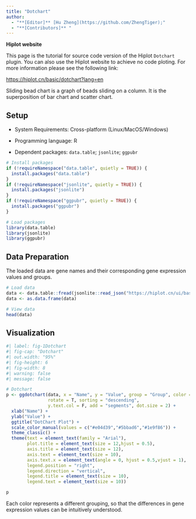 ```yaml
---
title: "Dotchart"
author:
  - "**[Editor]** [Hu Zheng](https://github.com/ZhengTiger);"
  - "**[Contributors]** "
---
```


::: callout-note
**Hiplot website**

This page is the tutorial for source code version of the Hiplot `Dotchart` plugin. You can also use the Hiplot website to achieve no code ploting. For more information please see the following link:

<https://hiplot.cn/basic/dotchart?lang=en>
:::

Sliding bead chart is a graph of beads sliding on a column. It is the superposition of bar chart and scatter chart.

## Setup

-   System Requirements: Cross-platform (Linux/MacOS/Windows)

-   Programming language: R

-   Dependent packages: `data.table`; `jsonlite`; `ggpubr`

```r
# Install packages
if (!requireNamespace("data.table", quietly = TRUE)) {
  install.packages("data.table")
}
if (!requireNamespace("jsonlite", quietly = TRUE)) {
  install.packages("jsonlite")
}
if (!requireNamespace("ggpubr", quietly = TRUE)) {
  install.packages("ggpubr")
}

# Load packages
library(data.table)
library(jsonlite)
library(ggpubr)
```

## Data Preparation

The loaded data are gene names and their corresponding gene expression values and groups.

```r
# Load data
data <- data.table::fread(jsonlite::read_json("https://hiplot.cn/ui/basic/dotchart/data.json")$exampleData$textarea[[1]])
data <- as.data.frame(data)

# View data
head(data)
```

## Visualization

```r
#| label: fig-1Dotchart
#| fig-cap: "Dotchart"
#| out.width: "95%"
#| fig-height: 6
#| fig-width: 8
#| warning: false
#| message: false

# Dotchart
p <- ggdotchart(data, x = "Name", y = "Value", group = "Group", color = "Group",
                rotate = T, sorting = "descending",
                y.text.col = F, add = "segments", dot.size = 2) +
  xlab("Name") +
  ylab("Value") +
  ggtitle("DotChart Plot") +
  scale_color_manual(values = c("#e04d39","#5bbad6","#1e9f86")) +
  theme_classic() +
  theme(text = element_text(family = "Arial"),
        plot.title = element_text(size = 12,hjust = 0.5),
        axis.title = element_text(size = 12),
        axis.text = element_text(size = 10),
        axis.text.x = element_text(angle = 0, hjust = 0.5,vjust = 1),
        legend.position = "right",
        legend.direction = "vertical",
        legend.title = element_text(size = 10),
        legend.text = element_text(size = 10))

p
```

Each color represents a different grouping, so that the differences in gene expression values can be intuitively understood.
